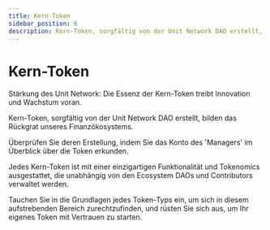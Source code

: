 ```yaml
---
title: Kern-Token
sidebar_position: 6
description: Kern-Token, sorgfältig von der Unit Network DAO erstellt, bilden das Rückgrat unseres Finanzökosystems.
---
```


# Kern-Token

Stärkung des Unit Network: Die Essenz der Kern-Token treibt Innovation und Wachstum voran.

Kern-Token, sorgfältig von der Unit Network DAO erstellt, bilden das Rückgrat unseres Finanzökosystems.

Überprüfen Sie deren Erstellung, indem Sie das Konto des 'Managers' im Überblick über die Token erkunden.

Jedes Kern-Token ist mit einer einzigartigen Funktionalität und Tokenomics ausgestattet, die unabhängig von den Ecosystem DAOs und Contributors verwaltet werden.

Tauchen Sie in die Grundlagen jedes Token-Typs ein, um sich in diesem aufstrebenden Bereich zurechtzufinden, und rüsten Sie sich aus, um Ihr eigenes Token mit Vertrauen zu starten.
